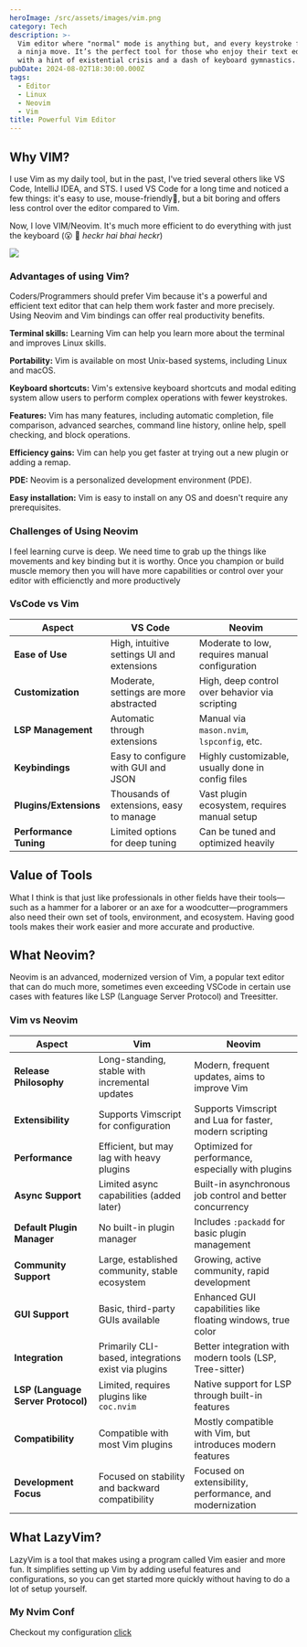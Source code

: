 ```yaml
---
heroImage: /src/assets/images/vim.png
category: Tech
description: >-
  Vim editor where "normal" mode is anything but, and every keystroke feels like
  a ninja move. It’s the perfect tool for those who enjoy their text editing
  with a hint of existential crisis and a dash of keyboard gymnastics.
pubDate: 2024-08-02T18:30:00.000Z
tags:
  - Editor
  - Linux
  - Neovim
  - Vim
title: Powerful Vim Editor
---
```


## Why VIM?

I use Vim as my daily tool, but in the past, I've tried several others like VS Code, IntelliJ IDEA, and STS. I used VS Code for a long time and noticed a few things: it's easy to use, mouse-friendly🤢, but a bit boring and offers less control over the editor compared to Vim.

Now, I love VIM/Neovim. It's much more efficient to do everything with just the keyboard (😮 💨 _heckr hai bhai heckr_)

![](../../assets/images/meme/vim-meme.jpeg)

### Advantages of using Vim?

Coders/Programmers should prefer Vim because it's a powerful and efficient text editor that can help them work faster and more precisely. Using Neovim and Vim bindings can offer real productivity benefits.

**Terminal skills:** Learning Vim can help you learn more about the terminal and improves Linux skills.

**Portability:** Vim is available on most Unix-based systems, including Linux and macOS.

**Keyboard shortcuts:** Vim's extensive keyboard shortcuts and modal editing system allow users to perform complex operations with fewer keystrokes.

**Features:** Vim has many features, including automatic completion, file comparison, advanced searches, command line history, online help, spell checking, and block operations.

**Efficiency gains:** Vim can help you get faster at trying out a new plugin or adding a remap.

**PDE:** Neovim is a personalized development environment (PDE).

**Easy installation:** Vim is easy to install on any OS and doesn't require any prerequisites.

### Challenges of Using Neovim

I feel learning curve is deep. We need time to grab up the things like movements and key binding but it is worthy. Once you champion or build muscle memory then you will have more capabilities or control over your editor with efficienctly and more productively

### VsCode vs Vim

| **Aspect**             | **VS Code**                                | **Neovim**                                        |
| ---------------------- | ------------------------------------------ | ------------------------------------------------- |
| **Ease of Use**        | High, intuitive settings UI and extensions | Moderate to low, requires manual configuration    |
| **Customization**      | Moderate, settings are more abstracted     | High, deep control over behavior via scripting    |
| **LSP Management**     | Automatic through extensions               | Manual via `mason.nvim`, `lspconfig`, etc.        |
| **Keybindings**        | Easy to configure with GUI and JSON        | Highly customizable, usually done in config files |
| **Plugins/Extensions** | Thousands of extensions, easy to manage    | Vast plugin ecosystem, requires manual setup      |
| **Performance Tuning** | Limited options for deep tuning            | Can be tuned and optimized heavily                |

## Value of Tools

What I think is that just like professionals in other fields have their tools—such as a hammer for a laborer or an axe for a woodcutter—programmers also need their own set of tools, environment, and ecosystem. Having good tools makes their work easier and more accurate and productive.

## What Neovim?

Neovim is an advanced, modernized version of Vim, a popular text editor that can do much more, sometimes even exceeding VSCode in certain use cases with features like LSP (Language Server Protocol) and Treesitter.

### Vim vs Neovim

| **Aspect**                         | **Vim**                                             | **Neovim**                                                  |
| ---------------------------------- | --------------------------------------------------- | ----------------------------------------------------------- |
| **Release Philosophy**             | Long-standing, stable with incremental updates      | Modern, frequent updates, aims to improve Vim               |
| **Extensibility**                  | Supports Vimscript for configuration                | Supports Vimscript and Lua for faster, modern scripting     |
| **Performance**                    | Efficient, but may lag with heavy plugins           | Optimized for performance, especially with plugins          |
| **Async Support**                  | Limited async capabilities (added later)            | Built-in asynchronous job control and better concurrency    |
| **Default Plugin Manager**         | No built-in plugin manager                          | Includes `:packadd` for basic plugin management             |
| **Community Support**              | Large, established community, stable ecosystem      | Growing, active community, rapid development                |
| **GUI Support**                    | Basic, third-party GUIs available                   | Enhanced GUI capabilities like floating windows, true color |
| **Integration**                    | Primarily CLI-based, integrations exist via plugins | Better integration with modern tools (LSP, Tree-sitter)     |
| **LSP (Language Server Protocol)** | Limited, requires plugins like `coc.nvim`           | Native support for LSP through built-in features            |
| **Compatibility**                  | Compatible with most Vim plugins                    | Mostly compatible with Vim, but introduces modern features  |
| **Development Focus**              | Focused on stability and backward compatibility     | Focused on extensibility, performance, and modernization    |

## What LazyVim?

LazyVim is a tool that makes using a program called Vim easier and more fun. It simplifies setting up Vim by adding useful features and configurations, so you can get started more quickly without having to do a lot of setup yourself.

### My Nvim Conf

Checkout my configuration [click](https://github.com/kitparl/neovim)
